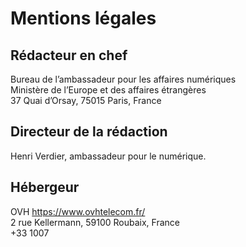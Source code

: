 # Mentions légales

## Rédacteur en chef

Bureau de l’ambassadeur pour les affaires numériques  
Ministère de l’Europe et des affaires étrangères  
37 Quai d’Orsay, 75015 Paris, France

## Directeur de la rédaction

Henri Verdier, ambassadeur pour le numérique.

## Hébergeur

OVH https://www.ovhtelecom.fr/  
2 rue Kellermann, 59100 Roubaix, France  
+33 1007
